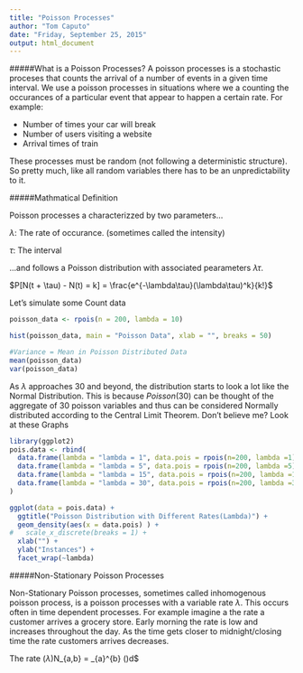 ```yaml
---
title: "Poisson Processes"
author: "Tom Caputo"
date: "Friday, September 25, 2015"
output: html_document
---
```

#####What is a Poisson Processes?
A poisson processes is a stochastic proceses that counts the arrival of a number of events in a given time interval. We use a poisson processes in situations where we a counting the occurances of a particular event that appear to happen a certain rate. For example:

- Number of times your car will break
- Number of users visiting a website
- Arrival times of train

These processes must be random (not following a deterministic structure). So pretty much, like all random variables there has to be an unpredictability to it.

#####Mathmatical Definition

Poisson processes a characterizzed by two parameters...

$\lambda$: The rate of occurance. (sometimes called the intensity)

$\tau$: The interval

...and follows a Poisson distribution with associated pearameters $\lambda\tau$.

$P[N(t + \tau) - N(t) = k] = \frac{e^{-\lambda\tau}(\lambda\tau)^k}{k!}$

Let's simulate some Count data

```r
poisson_data <- rpois(n = 200, lambda = 10)

hist(poisson_data, main = "Poisson Data", xlab = "", breaks = 50)

#Variance = Mean in Poisson Distributed Data
mean(poisson_data)
var(poisson_data)
```

 As $\lambda$ approaches 30 and beyond, the distribution starts to look a lot like the Normal Distribution. This is because $Poisson(30)$ can be thought of the aggregate of 30 poisson variables and thus can be considered Normally distributed according to the Central Limit Theorem. Don't believe me? Look at these Graphs

```r
library(ggplot2)
pois.data <- rbind(
  data.frame(lambda = "lambda = 1", data.pois = rpois(n=200, lambda =1)),
  data.frame(lambda = "lambda = 5", data.pois = rpois(n=200, lambda =5)),
  data.frame(lambda = "lambda = 15", data.pois = rpois(n=200, lambda =15)),
  data.frame(lambda = "lambda = 30", data.pois = rpois(n=200, lambda =30))
)

ggplot(data = pois.data) +
  ggtitle("Poisson Distribution with Different Rates(Lambda)") +
  geom_density(aes(x = data.pois) ) +
#   scale_x_discrete(breaks = 1) +
  xlab("") +
  ylab("Instances") +
  facet_wrap(~lambda)
```

#####Non-Stationary Poisson Processes

Non-Stationary Poisson processes, sometimes called inhomogenous poisson process, is a poisson processes with a variable rate $\lambda$. This occurs often in time dependent processes. For example imagine a the rate a customer arrives a grocery store. Early morning the rate is low and increases throughout the day. As the time gets closer to midnight/closing time the rate customers arrives decreases. 

The rate $(\lambda)
$N_{a,b} = \int_{a}^{b} \lambda(\tau)d\tau$







